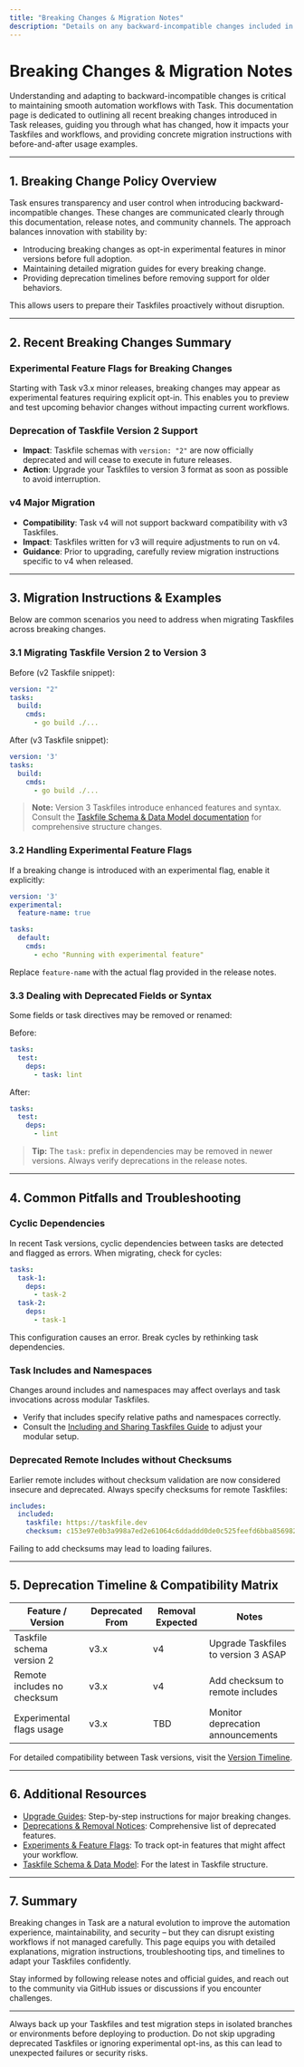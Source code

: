 ```yaml
---
title: "Breaking Changes & Migration Notes"
description: "Details on any backward-incompatible changes included in recent versions, with explicit calls to action for required upgrades to Taskfiles, workflows, or integrations. Complete with before/after usage examples for common scenarios."
---
```


# Breaking Changes & Migration Notes

Understanding and adapting to backward-incompatible changes is critical to maintaining smooth automation workflows with Task. This documentation page is dedicated to outlining all recent breaking changes introduced in Task releases, guiding you through what has changed, how it impacts your Taskfiles and workflows, and providing concrete migration instructions with before-and-after usage examples.

---

## 1. Breaking Change Policy Overview

Task ensures transparency and user control when introducing backward-incompatible changes. These changes are communicated clearly through this documentation, release notes, and community channels. The approach balances innovation with stability by:

- Introducing breaking changes as opt-in experimental features in minor versions before full adoption.
- Maintaining detailed migration guides for every breaking change.
- Providing deprecation timelines before removing support for older behaviors.

This allows users to prepare their Taskfiles proactively without disruption.

---

## 2. Recent Breaking Changes Summary

### Experimental Feature Flags for Breaking Changes

Starting with Task v3.x minor releases, breaking changes may appear as experimental features requiring explicit opt-in. This enables you to preview and test upcoming behavior changes without impacting current workflows.

### Deprecation of Taskfile Version 2 Support

- **Impact**: Taskfile schemas with `version: "2"` are now officially deprecated and will cease to execute in future releases.
- **Action**: Upgrade your Taskfiles to version 3 format as soon as possible to avoid interruption.

### v4 Major Migration

- **Compatibility**: Task v4 will not support backward compatibility with v3 Taskfiles.
- **Impact**: Taskfiles written for v3 will require adjustments to run on v4.
- **Guidance**: Prior to upgrading, carefully review migration instructions specific to v4 when released.

---

## 3. Migration Instructions & Examples

Below are common scenarios you need to address when migrating Taskfiles across breaking changes.

### 3.1 Migrating Taskfile Version 2 to Version 3

Before (v2 Taskfile snippet):
```yaml
version: "2"
tasks:
  build:
    cmds:
      - go build ./...
```

After (v3 Taskfile snippet):
```yaml
version: '3'
tasks:
  build:
    cmds:
      - go build ./...
```

> **Note:** Version 3 Taskfiles introduce enhanced features and syntax. Consult the [Taskfile Schema & Data Model documentation](/taskfile_concepts/core_architecture/taskfile_schema_concept) for comprehensive structure changes.

### 3.2 Handling Experimental Feature Flags

If a breaking change is introduced with an experimental flag, enable it explicitly:

```yaml
version: '3'
experimental:
  feature-name: true

tasks:
  default:
    cmds:
      - echo "Running with experimental feature"
```

Replace `feature-name` with the actual flag provided in the release notes.

### 3.3 Dealing with Deprecated Fields or Syntax

Some fields or task directives may be removed or renamed:

Before:
```yaml
tasks:
  test:
    deps:
      - task: lint
```
After:
```yaml
tasks:
  test:
    deps:
      - lint
```

> **Tip:** The `task:` prefix in dependencies may be removed in newer versions. Always verify deprecations in the release notes.

---

## 4. Common Pitfalls and Troubleshooting

### Cyclic Dependencies

In recent Task versions, cyclic dependencies between tasks are detected and flagged as errors. When migrating,
check for cycles:

```yaml
tasks:
  task-1:
    deps:
      - task-2
  task-2:
    deps:
      - task-1
```

This configuration causes an error. Break cycles by rethinking task dependencies.

### Task Includes and Namespaces

Changes around includes and namespaces may affect overlays and task invocations across modular Taskfiles.

- Verify that includes specify relative paths and namespaces correctly.
- Consult the [Including and Sharing Taskfiles Guide](/guides/advanced-features-best-practices/including-sharing-taskfiles) to adjust your modular setup.

### Deprecated Remote Includes without Checksums

Earlier remote includes without checksum validation are now considered insecure and deprecated. Always specify checksums for remote Taskfiles:

```yaml
includes:
  included:
    taskfile: https://taskfile.dev
    checksum: c153e97e0b3a998a7ed2e61064c6ddaddd0de0c525feefd6bba8569827d8efe9
```

Failing to add checksums may lead to loading failures.

---

## 5. Deprecation Timeline & Compatibility Matrix

| Feature / Version          | Deprecated From | Removal Expected | Notes                                |
|---------------------------|-----------------|------------------|-------------------------------------|
| Taskfile schema version 2 | v3.x            | v4               | Upgrade Taskfiles to version 3 ASAP |
| Remote includes no checksum| v3.x            | v4               | Add checksum to remote includes     |
| Experimental flags usage   | v3.x            | TBD              | Monitor deprecation announcements   |

For detailed compatibility between Task versions, visit the [Version Timeline](/changelog/release-history/version-timeline).

---

## 6. Additional Resources

- [Upgrade Guides](/changelog/upgrade-guides/upgrade-instructions): Step-by-step instructions for major breaking changes.
- [Deprecations & Removal Notices](/changelog/detail-changes/deprecations): Comprehensive list of deprecated features.
- [Experiments & Feature Flags](/changelog/detail-changes/features-improvements#experimental-features): To track opt-in features that might affect your workflow.
- [Taskfile Schema & Data Model](/taskfile_concepts/core_architecture/taskfile_schema_concept): For the latest in Taskfile structure.


---

## 7. Summary

Breaking changes in Task are a natural evolution to improve the automation experience, maintainability, and security – but they can disrupt existing workflows if not managed carefully. This page equips you with detailed explanations, migration instructions, troubleshooting tips, and timelines to adapt your Taskfiles confidently.

Stay informed by following release notes and official guides, and reach out to the community via GitHub issues or discussions if you encounter challenges.


---

<Tip>
Always back up your Taskfiles and test migration steps in isolated branches or environments before deploying to production.
</Tip>

<Warning>
Do not skip upgrading deprecated Taskfiles or ignoring experimental opt-ins, as this can lead to unexpected failures or security risks.
</Warning>